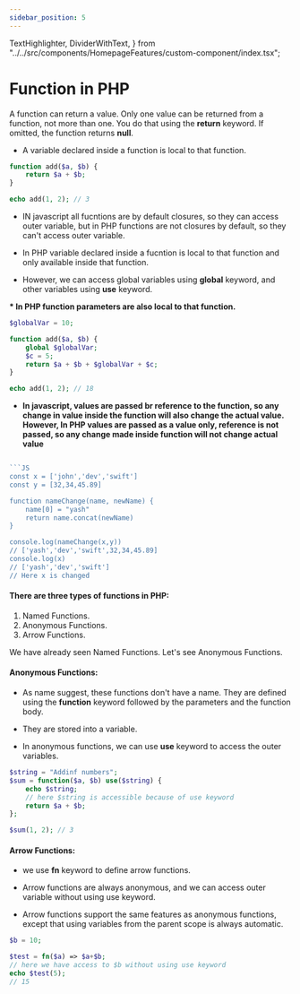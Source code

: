 ```yaml
---
sidebar_position: 5
---
```


  TextHighlighter,
  DividerWithText,
} from "../../src/components/HomepageFeatures/custom-component/index.tsx";

# Function in PHP

A function can return a value. Only one value can be returned from a function, not more than one. You do that using the **return** keyword. If omitted, the function returns **null**.

- A variable declared inside a function is local to that function.

```php
function add($a, $b) {
    return $a + $b;
}

echo add(1, 2); // 3
```

- IN javascript all fucntions are by default closures, so they can access outer variable, but in PHP functions are not closures by default, so they can't access outer variable.

- In PHP variable declared inside a fucntion is local to that function and only available inside that function.

- However, we can access global variables using **global** keyword, and other variables using **use** keyword.

**\* In PHP function parameters are also local to that function.**

```php
$globalVar = 10;

function add($a, $b) {
    global $globalVar;
    $c = 5;
    return $a + $b + $globalVar + $c;
}

echo add(1, 2); // 18
```

- **In javascript, values are passed br reference to the function, so any change in value inside the function will also change the actual value.
  However, In PHP values are passed as a value only, reference is not passed, so any change made inside function will not change actual value**

<TextHighlighter text="But if we want to pass value by reference, we need to use **& operator before the parameter name" />

````php

```JS
const x = ['john','dev','swift']
const y = [32,34,45.89]

function nameChange(name, newName) {
    name[0] = "yash"
    return name.concat(newName)
}

console.log(nameChange(x,y))
// ['yash','dev','swift',32,34,45.89]
console.log(x)
// ['yash','dev','swift']
// Here x is changed
````

#### There are three types of functions in PHP:

1. Named Functions.
2. Anonymous Functions.
3. Arrow Functions.

We have already seen Named Functions. Let's see Anonymous Functions.

#### Anonymous Functions:

- As name suggest, these functions don't have a name. They are defined using the **function** keyword followed by the parameters and the function body.

- They are stored into a variable.

- In anonymous functions, we can use **use** keyword to access the outer variables.

```php
$string = "Addinf numbers";
$sum = function($a, $b) use($string) {
    echo $string;
    // here $string is accessible because of use keyword
    return $a + $b;
};

$sum(1, 2); // 3
```

#### Arrow Functions:

- we use **fn** keyword to define arrow functions.

- Arrow functions are always anonymous, and we can access outer variable without using use keyword.

- Arrow functions support the same features as anonymous functions, except that using variables from the parent scope is always automatic.

```php
$b = 10;

$test = fn($a) => $a+$b;
// here we have access to $b without using use keyword
echo $test(5);
// 15
```
